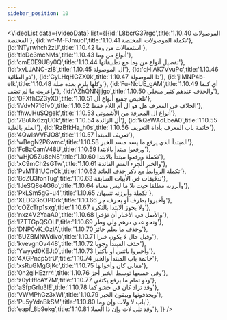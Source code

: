 ```yaml
---
sidebar_position: 10
---
```


<VideoList data={videoData} list={[{id:'L8bcrG37rgc',title:'1.10.40 الموصولات المختصة'},
{id:'wf-M-FJmuoI',title:'1.10.41 تكملة الموصولات المختصة'},
{id:'NTyrwhch2zU',title:'1.10.42 استعمالات من وما'},
{id:'tloDc3mcNMs',title:'1.10.43 أنواع من وما'},
{id:'cmE0E9U8y0Q',title:'1.10.44 تفصيل  أنواع  من وما مع تطبيقاتها'},
{id:'xvLJANC-zI8',title:'1.10.45 ال الموصولة'},
{id:'qHIAK7VvuPc',title:'1.10.46 ذو الطائية'},
{id:'CyLHqHGZX0k',title:'1.10.47 ذا الموصولة'},
{id:'jIMNP4b-eIk',title:'1.10.48 وكلها يلزم بعده صلة'},
{id:'Fu-NcUE_gAM',title:'1.10.49 أي كـما وأعربت ما لم تضف'},
{id:'AZhQNNjijgo',title:'1.10.50 والحذف عندهم كثير منجلي'},
{id:'0FXfhCZ3yX0',title:'1.10.51 تلخيص جميع أنواع أل'},
{id:'iVdvN716fv0',title:'1.10.52 الخلاف في المعرف هل هو ال أم اللام فقط'},
{id:'fhwJHuSQgek',title:'1.10.53 أنواع ال المعرفة من الأشموني'},
{id:'7BuUx6zqU0k',title:'1.10.54 أل الزائدة'},
{id:'kQeWAdLbeA0',title:'1.10.55 العلم بالغلبة'},
{id:'RzBfkHa_h0s',title:'1.10.56 خاتمة باب المعرف بأداة التعريف'},
{id:'4QwlsVVFJO8',title:'1.10.57 تعريف المبتدأ'},
{id:'wBegN2P6wmc',title:'1.10.58 المبتدأ الذي يرفع ما يسد مسد الخبر'},
{id:'FcBzCamV48U',title:'1.10.59 ورفعوا مبتدأ بالابتدا'},
{id:'wHjO5Zu8eN8',title:'1.10.60 تكملة ورفعوا مبتدأ بالابتدا'},
{id:'xC9mCh2sGTw',title:'1.10.61 والخبر الجزء المتم الفائدة'},
{id:'PvMT81UCnCk',title:'1.10.62 تكملة الروابط مع ذكر حذف العائد'},
{id:'8dZU3fonTug',title:'1.10.63 تدقيقات في الأبيات السابقة'},
{id:'IJeSQ8e4G6o',title:'1.10.64 وأبرزنه مطلقا حيث تلا ما ليس معناه'},
{id:'PkLSm5gG-u4',title:'1.10.65 تكملة وأبرزنه تنبيهان'},
{id:'XEDQGoOPDrk',title:'1.10.66 وأخبروا بظرف أو بحرف جر'},
{id:'cOZcTrp1sxg',title:'1.10.67 ولا يجوز الابتدا بالنكرة'},
{id:'nxz4V2YaaA0',title:'1.10.68 والأصل في الأخبار أن تؤخرا'},
{id:'lZTTGpQSOLI',title:'1.10.69 ونحو عدي درهم ولي وطر'},
{id:'DNP0vK_OzIA',title:'1.10.70  وحذف ما يعلم جائز'},
{id:'5UZBMNWdivo',title:'1.10.71 وقبل حال لا يكون خبرا'},
{id:'kvevgnOv448',title:'1.10.72 حذف المبتدأ وجوبا'},
{id:'Ywyyd0KEJt0',title:'1.10.73 وأخبروا باثنين أو بأكثرا'},
{id:'4XGPncp5trU',title:'1.10.74 خاتمة باب المبتدأ والخبر'},
{id:'xsRuGMgGjKc',title:'1.10.75 معاني كان وأخواتها'},
{id:'0n2giHEzrr4',title:'1.10.76 وفي جميعها توسط الخبر أجز'},
{id:'z0yHfloAY7M',title:'1.10.77 وذو تمام ما برفع يكتفي'},
{id:'aSfpGrlu3lE',title:'1.10.78 وقد تزاد كان في حشو كما'},
{id:'VWMPhGz3xWI',title:'1.10.79 ويحذفونها ويبقون الخبر'},
{id:'Pu5yYdnBkSM',title:'1.10.80 باب لا ولات وإن وما'},
{id:'eapf_8b9ekg',title:'1.10.81 وقد تلي لات وإن ذا العملا'},
]}
/>
